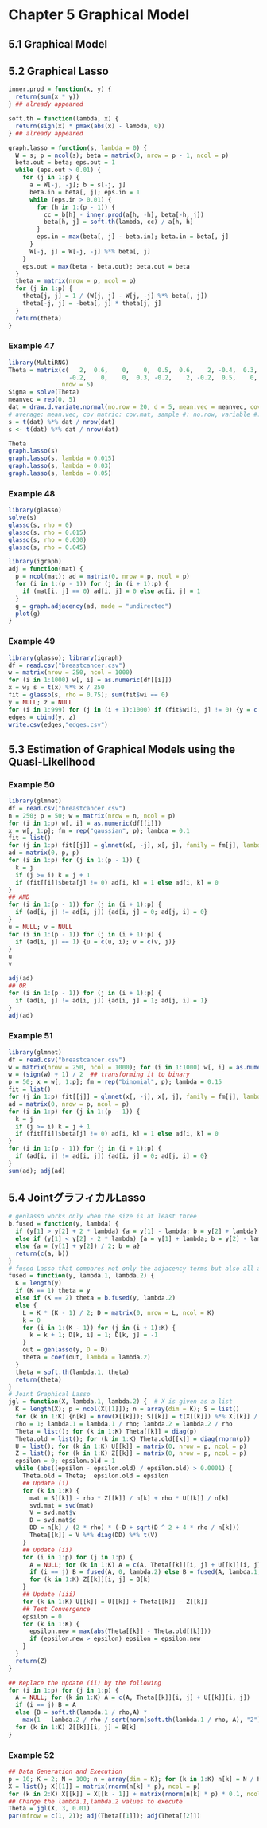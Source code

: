 # Chapter 5 Graphical Model

## 5.1 Graphical Model

## 5.2 Graphical Lasso

```r
inner.prod = function(x, y) {
  return(sum(x * y))
} ## already appeared

soft.th = function(lambda, x) {
  return(sign(x) * pmax(abs(x) - lambda, 0))
} ## already appeared

graph.lasso = function(s, lambda = 0) {
  W = s; p = ncol(s); beta = matrix(0, nrow = p - 1, ncol = p)
  beta.out = beta; eps.out = 1
  while (eps.out > 0.01) {
    for (j in 1:p) {
      a = W[-j, -j]; b = s[-j, j]
      beta.in = beta[, j]; eps.in = 1
      while (eps.in > 0.01) {
        for (h in 1:(p - 1)) {
          cc = b[h] - inner.prod(a[h, -h], beta[-h, j])
          beta[h, j] = soft.th(lambda, cc) / a[h, h]         
        }
        eps.in = max(beta[, j] - beta.in); beta.in = beta[, j]
      }
      W[-j, j] = W[-j, -j] %*% beta[, j]     
    }
    eps.out = max(beta - beta.out); beta.out = beta
  }
  theta = matrix(nrow = p, ncol = p)
  for (j in 1:p) {
    theta[j, j] = 1 / (W[j, j] - W[j, -j] %*% beta[, j]) 
    theta[-j, j] = -beta[, j] * theta[j, j]       
  }
  return(theta)
}
```

### Example 47
```r
library(MultiRNG)
Theta = matrix(c(   2,  0.6,    0,    0,  0.5,  0.6,    2, -0.4,  0.3,    0,    0, -0.4,    2,
                 -0.2,    0,    0,  0.3, -0.2,    2, -0.2,  0.5,    0,    0, -0.2,    2),
               nrow = 5)
Sigma = solve(Theta)
meanvec = rep(0, 5)
dat = draw.d.variate.normal(no.row = 20, d = 5, mean.vec = meanvec, cov.mat = Sigma)　
# average: mean.vec, cov matric: cov.mat, sample #: no.row, variable #: d
s = t(dat) %*% dat / nrow(dat)
s <- t(dat) %*% dat / nrow(dat)

Theta
graph.lasso(s)
graph.lasso(s, lambda = 0.015)
graph.lasso(s, lambda = 0.03)
graph.lasso(s, lambda = 0.05)
```

### Example 48
```r
library(glasso)
solve(s)
glasso(s, rho = 0)
glasso(s, rho = 0.015)
glasso(s, rho = 0.030)
glasso(s, rho = 0.045)
```

```r
library(igraph)
adj = function(mat) {
  p = ncol(mat); ad = matrix(0, nrow = p, ncol = p)
  for (i in 1:(p - 1)) for (j in (i + 1):p) {
    if (mat[i, j] == 0) ad[i, j] = 0 else ad[i, j] = 1
  }
  g = graph.adjacency(ad, mode = "undirected")
  plot(g)
}
```

### Example 49
```r
library(glasso); library(igraph)
df = read.csv("breastcancer.csv")
w = matrix(nrow = 250, ncol = 1000)
for (i in 1:1000) w[, i] = as.numeric(df[[i]])
x = w; s = t(x) %*% x / 250
fit = glasso(s, rho = 0.75); sum(fit$wi == 0) 
y = NULL; z = NULL 
for (i in 1:999) for (j in (i + 1):1000) if (fit$wi[i, j] != 0) {y = c(y, i); z = c(z, j)}
edges = cbind(y, z)  
write.csv(edges,"edges.csv")
```

## 5.3 Estimation of Graphical Models using the Quasi-Likelihood

### Example 50
```r
library(glmnet)
df = read.csv("breastcancer.csv")
n = 250; p = 50; w = matrix(nrow = n, ncol = p)
for (i in 1:p) w[, i] = as.numeric(df[[i]])
x = w[, 1:p]; fm = rep("gaussian", p); lambda = 0.1
fit = list()
for (j in 1:p) fit[[j]] = glmnet(x[, -j], x[, j], family = fm[j], lambda = lambda)
ad = matrix(0, p, p)
for (i in 1:p) for (j in 1:(p - 1)) {
  k = j
  if (j >= i) k = j + 1
  if (fit[[i]]$beta[j] != 0) ad[i, k] = 1 else ad[i, k] = 0
}
## AND
for (i in 1:(p - 1)) for (j in (i + 1):p) {
  if (ad[i, j] != ad[i, j]) {ad[i, j] = 0; ad[j, i] = 0}
}
u = NULL; v = NULL
for (i in 1:(p - 1)) for (j in (i + 1):p) {
  if (ad[i, j] == 1) {u = c(u, i); v = c(v, j)}
}
u
v

adj(ad)
## OR
for (i in 1:(p - 1)) for (j in (i + 1):p) {
  if (ad[i, j] != ad[i, j]) {ad[i, j] = 1; ad[j, i] = 1}
}
adj(ad)
```

### Example 51
```r
library(glmnet)
df = read.csv("breastcancer.csv")
w = matrix(nrow = 250, ncol = 1000); for (i in 1:1000) w[, i] = as.numeric(df[[i]])
w = (sign(w) + 1) / 2  ## transforming it to binary
p = 50; x = w[, 1:p]; fm = rep("binomial", p); lambda = 0.15
fit = list()
for (j in 1:p) fit[[j]] = glmnet(x[, -j], x[, j], family = fm[j], lambda = lambda)
ad = matrix(0, nrow = p, ncol = p)
for (i in 1:p) for (j in 1:(p - 1)) {
  k = j
  if (j >= i) k = j + 1
  if (fit[[i]]$beta[j] != 0) ad[i, k] = 1 else ad[i, k] = 0
}
for (i in 1:(p - 1)) for (j in (i + 1):p) {
  if (ad[i, j] != ad[i, j]) {ad[i, j] = 0; ad[j, i] = 0}
}
sum(ad); adj(ad)
```

## 5.4 JointグラフィカルLasso

```r
# genlasso works only when the size is at least three
b.fused = function(y, lambda) {
  if (y[1] > y[2] + 2 * lambda) {a = y[1] - lambda; b = y[2] + lambda} 
  else if (y[1] < y[2] - 2 * lambda) {a = y[1] + lambda; b = y[2] - lambda}
  else {a = (y[1] + y[2]) / 2; b = a}
  return(c(a, b))
}
# fused Lasso that compares not only the adjacency terms but also all adjacency values
fused = function(y, lambda.1, lambda.2) {
  K = length(y)
  if (K == 1) theta = y
  else if (K == 2) theta = b.fused(y, lambda.2)
  else {
    L = K * (K - 1) / 2; D = matrix(0, nrow = L, ncol = K)
    k = 0
    for (i in 1:(K - 1)) for (j in (i + 1):K) {
      k = k + 1; D[k, i] = 1; D[k, j] = -1
    }
    out = genlasso(y, D = D)
    theta = coef(out, lambda = lambda.2)               
  }
  theta = soft.th(lambda.1, theta)            
  return(theta)
}
# Joint Graphical Lasso
jgl = function(X, lambda.1, lambda.2) {  # X is given as a list
  K = length(X); p = ncol(X[[1]]); n = array(dim = K); S = list()
  for (k in 1:K) {n[k] = nrow(X[[k]]); S[[k]] = t(X[[k]]) %*% X[[k]] / n[k]}
  rho = 1; lambda.1 = lambda.1 / rho; lambda.2 = lambda.2 / rho
  Theta = list(); for (k in 1:K) Theta[[k]] = diag(p)
  Theta.old = list(); for (k in 1:K) Theta.old[[k]] = diag(rnorm(p))
  U = list(); for (k in 1:K) U[[k]] = matrix(0, nrow = p, ncol = p)
  Z = list(); for (k in 1:K) Z[[k]] = matrix(0, nrow = p, ncol = p)
  epsilon = 0; epsilon.old = 1
  while (abs((epsilon - epsilon.old) / epsilon.old) > 0.0001) {
    Theta.old = Theta;  epsilon.old = epsilon
    ## Update (i)
    for (k in 1:K) {
      mat = S[[k]] - rho * Z[[k]] / n[k] + rho * U[[k]] / n[k]
      svd.mat = svd(mat)
      V = svd.mat$v
      D = svd.mat$d
      DD = n[k] / (2 * rho) * (-D + sqrt(D ^ 2 + 4 * rho / n[k]))
      Theta[[k]] = V %*% diag(DD) %*% t(V)
    }
    ## Update (ii)
    for (i in 1:p) for (j in 1:p) {
      A = NULL; for (k in 1:K) A = c(A, Theta[[k]][i, j] + U[[k]][i, j])
      if (i == j) B = fused(A, 0, lambda.2) else B = fused(A, lambda.1, lambda.2)
      for (k in 1:K) Z[[k]][i, j] = B[k]
    }
    ## Update (iii)
    for (k in 1:K) U[[k]] = U[[k]] + Theta[[k]] - Z[[k]]     
    ## Test Convergence
    epsilon = 0
    for (k in 1:K) {
      epsilon.new = max(abs(Theta[[k]] - Theta.old[[k]]))
      if (epsilon.new > epsilon) epsilon = epsilon.new
    }
  }
  return(Z)
}
```

```r
## Replace the update (ii) by the following
for (i in 1:p) for (j in 1:p) {
  A = NULL; for (k in 1:K) A = c(A, Theta[[k]][i, j] + U[[k]][i, j])
  if (i == j) B = A
  else {B = soft.th(lambda.1 / rho,A) *
    max(1 - lambda.2 / rho / sqrt(norm(soft.th(lambda.1 / rho, A), "2") ^ 2), 0)}
  for (k in 1:K) Z[[k]][i, j] = B[k]
}
```

### Example 52
```r
## Data Generation and Execution
p = 10; K = 2; N = 100; n = array(dim = K); for (k in 1:K) n[k] = N / K
X = list(); X[[1]] = matrix(rnorm(n[k] * p), ncol = p)
for (k in 2:K) X[[k]] = X[[k - 1]] + matrix(rnorm(n[k] * p) * 0.1, ncol = p)
## Change the lambda.1,lambda.2 values to execute
Theta = jgl(X, 3, 0.01)
par(mfrow = c(1, 2)); adj(Theta[[1]]); adj(Theta[[2]])
```
